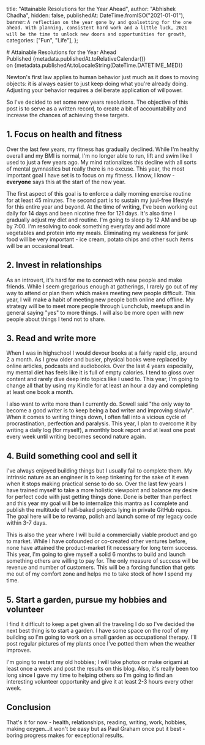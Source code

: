 
  title: "Attainable Resolutions for the Year Ahead",
  author: "Abhishek Chadha",
  hidden: false,
  publishedAt: DateTime.fromISO("2021-01-01"),
  banner: `A reflection on the year gone by and goalsetting for the one ahead. With planning, consistent hard work and a little luck, 2021 will be the time to unlock new doors and opportunities for growth`,
  categories: ["Fun", "Life"],
};

<div className="box bg-base-100 p-4 rounded-box">
# Attainable Resolutions for the Year Ahead
<ArticleTags tags={metadata.categories}/>
<br/>
<div className="text-lg">Published {metadata.publishedAt.toRelativeCalendar()} </div> 
<div className="text-sm font-light">on {metadata.publishedAt.toLocaleString(DateTime.DATETIME_MED)}</div>
</div>

Newton's first law applies to human behavior just much as it does to moving
objects: it is always easier to just keep doing what you're already doing.
Adjusting your behavior requires a deliberate application of willpower.

So I've decided to set some new years resolutions. The objective of this post is
to serve as a written record, to create a bit of accountability and increase the
chances of achieving these targets.

## 1. Focus on health and fitness

Over the last few years, my fitness has gradually declined. While I'm healthy
overall and my BMI is normal, I'm no longer able to run, lift and swim like I
used to just a few years ago. My mind rationalizes this decline with all sorts
of mental gymnastics but really there is no excuse. This year, the most
important goal I have set is to focus on my fitness. I know, I know -
**everyone** says this at the start of the new year.

The first aspect of this goal is to enforce a daily morning exercise routine for
at least 45 minutes. The second part is to sustain my juul-free lifestyle for
this entire year and beyond. At the time of writing, I've been working out daily
for 14 days and been nicotine free for 121 days. It's also time I gradually
adjust my diet and routine. I'm going to sleep by 12 AM and be up by 7:00. I'm
resolving to cook something everyday and add more vegetables and protein into my
meals. Eliminating my weakness for junk food will be very important - ice cream,
potato chips and other such items will be an occasional treat.

## 2. Invest in relationships

As an introvert, it's hard for me to connect with new people and make friends.
While I seem gregarious enough at gatherings, I rarely go out of my way to
attend or plan them which makes meeting new people difficult. This year, I will
make a habit of meeting new people both online and offline. My strategy will be
to meet more people through Lunchclub, meetups and in general saying "yes" to
more things. I will also be more open with new people about things I tend not to
share.

## 3. Read and write more

When I was in highschool I would devour books at a fairly rapid clip, around 2 a
month. As I grew older and busier, physical books were replaced by online
articles, podcasts and audiobooks. Over the last 4 years especially, my mental
diet has feels like it is full of empty calories. I tend to gloss over content
and rarely dive deep into topics like I used to. This year, I'm going to change
all that by using my Kindle for at least an hour a day and completing at least
one book a month.

I also want to write more than I currently do. Sowell said "the only way to
become a good writer is to keep being a bad writer and improving slowly". When
it comes to writing things down, I often fall into a vicious cycle of
procrastination, perfection and paralysis. This year, I plan to overcome it by
writing a daily log (for myself), a monthly book report and at least one post
every week until writing becomes second nature again.

## 4. Build something cool and sell it

I've always enjoyed building things but I usually fail to complete them. My
intrinsic nature as an engineer is to keep tinkering for the sake of it even
when it stops making practical sense to do so. Over the last few years I have
trained myself to take a more holistic viewpoint and balance my desire for
perfect code with just getting things done. Done is better than perfect and this
year my goal will be to internalize this mantra as I complete and publish the
multitude of half-baked projects lying in private GitHub repos. The goal here
will be to revamp, polish and launch some of my legacy code within 3-7 days.

This is also the year where I will build a commercially viable product and go to
market. While I have cofounded or co-created other ventures before, none have
attained the product-market fit necessary for long term success. This year, I'm
going to give myself a solid 6 months to build and launch something others are
willing to pay for. The only measure of success will be revenue and number of
customers. This will be a forcing function that gets me out of my comfort zone
and helps me to take stock of how I spend my time.

## 5. Start a garden, pursue my hobbies and volunteer

I find it difficult to keep a pet given all the traveling I do so I've decided
the next best thing is to start a garden. I have some space on the roof of my
building so I'm going to work on a small garden as occupational therapy. I'll
post regular pictures of my plants once I've potted them when the weather
improves.

I'm going to restart my old hobbies; I will take photos or make origami at least
once a week and post the results on this blog. Also, it's really been too long
since I gave my time to helping others so I'm going to find an interesting
volunteer opportunity and give it at least 2-3 hours every other week.

## Conclusion

That's it for now - health, relationships, reading, writing, work, hobbies,
making oxygen...it won't be easy but as Paul Graham once put it best - boring
progress makes for exceptional results.
